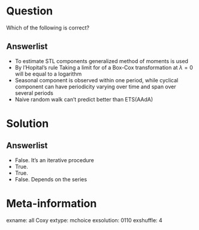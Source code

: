 Question
========

Which of the following is correct?

Answerlist
----------

*  To estimate STL components generalized method of moments is used
*  By l'Hopital's rule Taking a limit for of a Box-Cox transformation at $\lambda=0$ will be equal to a logarithm 
*  Seasonal component is observed within one period, while cyclical component can have periodicity varying over time and span over several periods
*  Naive random walk can't predict better than ETS(AAdA)


Solution
========

Answerlist
----------

*  False. It's an iterative procedure
*  True. 
*  True. 
*  False. Depends on the series 


Meta-information
================
exname: all Coxy
extype: mchoice
exsolution: 0110
exshuffle: 4

